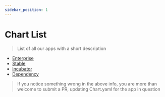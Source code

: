 ---
sidebar_position: 1
---

# Chart List

> List of all our apps with a short description

- [Enterprise](#Enterprise)
- [Stable](#Stable)
- [Incubator](#Incubator)
- [Dependency](#Dependency)

<ChartsOverView />

> If you notice something wrong in the above info, you are more than welcome to submit a PR, updating Chart.yaml for the app in question
